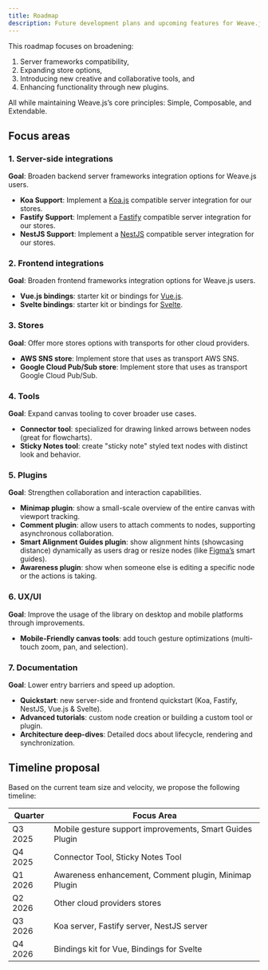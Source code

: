 ```yaml
---
title: Roadmap
description: Future development plans and upcoming features for Weave.js
---
```


This roadmap focuses on broadening:

1. Server frameworks compatibility,
2. Expanding store options,
3. Introducing new creative and collaborative tools, and
4. Enhancing functionality through new plugins.

All while maintaining Weave.js’s core principles: Simple, Composable, and Extendable.

## Focus areas

### 1. Server-side integrations

**Goal**: Broaden backend server frameworks integration options for Weave.js users.

- **Koa Support**: Implement a [Koa.js](https://koajs.com/) compatible server integration for our stores.
- **Fastify Support**: Implement a [Fastify](https://fastify.dev/) compatible server integration for our stores.
- **NestJS Support**: Implement a [NestJS](https://nestjs.com/) compatible server integration for our stores.

### 2. Frontend integrations

**Goal**: Broaden frontend frameworks integration options for Weave.js users.

- **Vue.js bindings**: starter kit or bindings for [Vue.js](https://vuejs.org/).
- **Svelte bindings**: starter kit or bindings for [Svelte](https://svelte.dev/).

### 3. Stores

**Goal**: Offer more stores options with transports for other cloud providers.

- **AWS SNS store**: Implement store that uses as transport AWS SNS.
- **Google Cloud Pub/Sub store**: Implement store that uses as transport Google Cloud Pub/Sub.

### 4. Tools

**Goal**: Expand canvas tooling to cover broader use cases.

- **Connector tool**: specialized for drawing linked arrows between nodes (great for
  flowcharts).
- **Sticky Notes tool**: create "sticky note" styled text nodes with distinct look and
  behavior.

### 5. Plugins

**Goal**: Strengthen collaboration and interaction capabilities.

- **Minimap plugin**: show a small-scale overview of the entire canvas with viewport
  tracking.
- **Comment plugin**: allow users to attach comments to nodes, supporting asynchronous
  collaboration.
- **Smart Alignment Guides plugin**: show alignment hints (showcasing distance) dynamically
  as users drag or resize nodes (like [Figma’s](https://www.figma.com/) smart guides).
- **Awareness plugin**: show when someone else is editing a specific node or the actions
  is taking.

### 6. UX/UI

**Goal**: Improve the usage of the library on desktop and mobile platforms through improvements.

- **Mobile-Friendly canvas tools**: add touch gesture optimizations (multi-touch
  zoom, pan, and selection).

### 7. Documentation

**Goal**: Lower entry barriers and speed up adoption.

- **Quickstart**: new server-side and frontend quickstart (Koa, Fastify, NestJS, Vue.js & Svelte).
- **Advanced tutorials**: custom node creation or building a custom tool or plugin.
- **Architecture deep-dives**: Detailed docs about lifecycle, rendering and
  synchronization.

## Timeline proposal

Based on the current team size and velocity, we propose the following timeline:

| Quarter | Focus Area                                               |
| ------- | -------------------------------------------------------- |
| Q3 2025 | Mobile gesture support improvements, Smart Guides Plugin |
| Q4 2025 | Connector Tool, Sticky Notes Tool                        |
| Q1 2026 | Awareness enhancement, Comment plugin, Minimap Plugin    |
| Q2 2026 | Other cloud providers stores                             |
| Q3 2026 | Koa server, Fastify server, NestJS server                |
| Q4 2026 | Bindings kit for Vue, Bindings for Svelte                |
